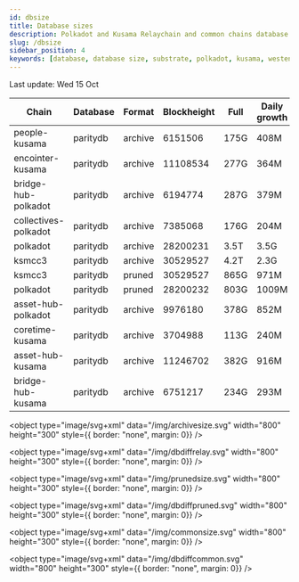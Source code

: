 ```yaml
---
id: dbsize
title: Database sizes
description: Polkadot and Kusama Relaychain and common chains database sizes
slug: /dbsize
sidebar_position: 4
keywords: [database, database size, substrate, polkadot, kusama, westend]
---
```



Last update: Wed 15 Oct

| Chain    | Database   | Format | Blockheight | Full         | Daily growth |
| ------------------------| ----------- | -------- | ------- | ---------- | ----- | 
| people-kusama | paritydb | archive | 6151506 | 175G | 408M |
| encointer-kusama | paritydb | archive | 11108534 | 277G | 364M |
| bridge-hub-polkadot | paritydb | archive | 6194774 | 287G | 379M |
| collectives-polkadot | paritydb | archive | 7385068 | 176G | 204M |
| polkadot | paritydb | archive | 28200231 | 3.5T | 3.5G |
| ksmcc3 | paritydb | archive | 30529527 | 4.2T | 2.3G |
| ksmcc3 | paritydb | pruned | 30529527 | 865G | 971M |
| polkadot | paritydb | pruned | 28200232 | 803G | 1009M |
| asset-hub-polkadot | paritydb | archive | 9976180 | 378G | 852M |
| coretime-kusama | paritydb | archive | 3704988 | 113G | 240M |
| asset-hub-kusama | paritydb | archive | 11246702 | 382G | 916M |
| bridge-hub-kusama | paritydb | archive | 6751217 | 234G | 293M |
<object type="image/svg+xml" data="/img/archivesize.svg" width="800" height="300" style={{ border: "none", margin: 0}} />

<object type="image/svg+xml" data="/img/dbdiffrelay.svg" width="800" height="300" style={{ border: "none", margin: 0}} />

<object type="image/svg+xml" data="/img/prunedsize.svg" width="800" height="300" style={{ border: "none", margin: 0}} />

<object type="image/svg+xml" data="/img/dbdiffpruned.svg" width="800" height="300" style={{ border: "none", margin: 0}} />

<object type="image/svg+xml" data="/img/commonsize.svg" width="800" height="300" style={{ border: "none", margin: 0}} />

<object type="image/svg+xml" data="/img/dbdiffcommon.svg" width="800" height="300" style={{ border: "none", margin: 0}} />
